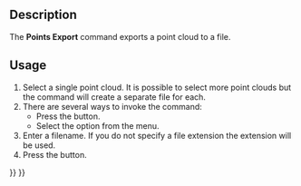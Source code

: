 <languages/>

{{Docnav
|[[Points_Import|Import]]
|[[Points_Convert|Convert]]
|[[Points_Workbench|Points]]
|IconL=Points_Import.svg
|IconR=Points_Convert.svg
|IconC=Workbench_Points.svg
}}

{{GuiCommand
|Name=Points Export
|MenuLocation=Points → Export Points…
|Workbenches=[[Points_Workbench|Points]]
|SeeAlso=[[Import_Export|Import Export]]
}}

==Description==

The '''Points Export''' command exports a point cloud to a file.

==Usage==

# Select a single point cloud. It is possible to select more point clouds but the command will create a separate file for each.
# There are several ways to invoke the command:
#* Press the {{Button|[[Image:Points_Export.svg|16px]] [[Points_Export|Export Points…]]}} button.
#* Select the {{MenuCommand|Points → [[Image:Points_Export.svg|16px]] Export Points…}} option from the menu.
# Enter a filename. If you do not specify a file extension the {{FileName|.asc}} extension will be used.
# Press the {{Button|Save}} button.


{{Docnav
|[[Points_Import|Import]]
|[[Points_Convert|Convert]]
|[[Points_Workbench|Points]]
|IconL=Points_Import.svg
|IconR=Points_Convert.svg
|IconC=Workbench_Points.svg
}}

{{Points Tools navi{{#translation:}}}}
{{Userdocnavi{{#translation:}}}}